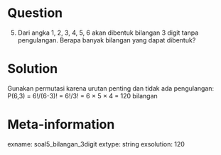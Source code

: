 Question
========
(5) Dari angka 1, 2, 3, 4, 5, 6 akan dibentuk bilangan 3 digit tanpa pengulangan. Berapa banyak bilangan yang dapat dibentuk?

Solution
========
Gunakan permutasi karena urutan penting dan tidak ada pengulangan:
P(6,3) = 6!/(6-3)! = 6!/3! = 6 × 5 × 4 = 120 bilangan

Meta-information
================
exname: soal5_bilangan_3digit
extype: string
exsolution: 120
